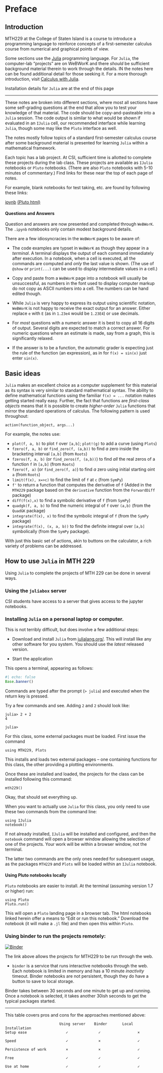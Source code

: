 # Preface {.unnumbered}


## Introduction


MTH229 at the College of Staten Island is a course to introduce a
programming language to reinforce concepts of a first-semester
calculus course from numerical and graphical points of view.

Some sections use the [Julia](http://julialang.org) programming
language. For `Julia`, the computer-lab "projects" are on WeBWorK and
there *should* be sufficient background material therein to work
through the details. IN the notes here can be found additional detail
for those seeking it. For a more thorough introduction, visit
[Calculus with Julia](http://calculuswithjulia.github.io).

Installation details for `Julia` are at the end of this page

----

These  notes are broken into different sections, where most all sections
have some self-grading questions at the end that allow you to test
your knowledge of that material. The code should be copy-and-pasteable
into a `Julia` session. The code output is similar to what would be
shown if evaluated in an `IJulia` cell, our recommended interface while
learning `Julia`, though some may like the `Pluto` interface as well.

The notes mostly follow topics of a standard first-semester
calculus course after some background material is presented for
learning `Julia` within a mathematical framework.

Each topic has a lab project. At CSI, sufficient time is allotted to
complete these projects during the lab class. These projects are
available as `IJulia` notebooks or `Pluto` notebooks. (There are also
`Pluto` notebooks with 5-10 minutes of commentary.) Find links for
these near the top of each page of notes.


For example, blank notebooks for test taking, etc. are found by following these links:

[ipynb](https://raw.githubusercontent.com/mth229/229-projects/master/00-blank-notebook.ipynb)
[(Pluto html)](./229-projects/00-blank-notebook.html)

#### Questions and Answers

Question and answers are now presented and completed through  `WeBWorK`.
The  `.ipynb` notebooks  only contain modest background details.

There  are a few idiosyncracies in the `WeBWorK` pages to be aware of:

*  The code examples  are typset in `WeBWorK` as though they  appear in  a *terminal*. A terminal displays  the output of  each  command immediately after execution. In a notebook,  when  a cell  is executed, all the  commands are computed and *only*  the  last  value is shown. (The use of `@show` or `print(...)` can be used to display intermediate values in a  cell.)

* Copy and paste from a `WeBWorK` page into a notebook will usually be unsuccessful, as  numbers  in the  font  used to display computer markup do not copy as ASCII numbers  into a cell. The numbers can be hand edited though.

* While `Julia` is very happy to express its output using scientific notation, `WeBWorK` is not happy to receive the exact output for an answer. Either replace `e` with `E` (as in `1.23e4` would be `1.23E4`) or use decimals.

* For *most* questions with a  numeric answer  it is best to  copy all  16 digits of output. Several  digits are expected to match a  correct answer. For numeric questions where an  estimate is made, say from a graph, this is  significantly relaxed.

* If the answer  is to  be a function, the  automatic grader is  expecting just  the  rule  of the function  (an expression), as in for `f(x) = sin(x)` just enter `sin(x)`.




## Basic ideas

`Julia` makes an excellent choice as a computer supplement for this
material as its syntax is very similar to standard mathematical
syntax. The ability to define mathematical functions using the
familiar `f(x) = ...` notation makes getting started really
easy. Further, the fact that functions are *first-class objects* means
that it is possible to create *higher-order* `Julia` functions that
mirror the standard operations of calculus. The following pattern is
used throughout:

```verbatim
action(function_object, args...)
```

For example, the notes use:

* `plot(f, a, b)` to plot `f` over `[a,b]`; `plot!(g)` to add a curve (using `Plots`)
* `fzero(f, a, b)` or `find_zero(f, (a,b))` to find *a* zero inside the bracketing interval `[a,b]` (from `Roots`)
* `fzeros(f, a, b)` (or `find_zeros(f, (a,b))`) to find *all* the real zeros of a function `f` in `[a,b]` (from `Roots`)
* `fzero(f, a)` (or `find_zero(f, a)`) to find *a* zero using initial starting oint `a` (from `Roots`)
* `limit(f(x), x=>c)` to find the limit of `f` at `c` (from `SymPy`)
* `f'`  to return a function that computes the derivative of `f` (Added in the `MTH229` package based on the `derivative` function from the `ForwardDiff` package)
* `diff(f(x),x)` to find a symbolic derivative of `f` (from `SymPy`)
* `quadgk(f, a, b)` to find the numeric integral of `f` over `(a,b)`
  (from the `QuadGK` package)
* `integrate(f(x), x)` to find the symbolic integral of `f` (from the `SymPy` package)
* `integrate(f(x), (x, a, b))` to find the definite integral over `[a,b]`
  symbolically (from the `SymPy` package).


With just this basic set of actions, akin to buttons on the calculator, a rich variety of problems can be addressed.


## How to use `Julia` in MTH 229


Using `Julia` to complete the projects of MTH 229 can be done in several ways.

### Using the `juliabox` server

CSI students have access to a server that gives access to the jupyter notebooks.

### Installing `Julia` on a personal laptop or computer.

This is not terribly difficult, but does involve a few additional steps:

* Download and install `Julia` from [julialang.org/](https://julialang.org/downloads/). This will install like any other software for you system. You should use the *latest* released version.

* Start the application

This opens a  terminal, appearing as follows:

```julia
#| echo: false
Base.banner()
```

Commands are typed after the prompt (`> julia`) and executed when the return key is pressed.


Try a few commands and see. Adding ``2`` and ``2`` should look like:

```
julia> 2 + 2
4

julia>
```


For this class, some external packages must be loaded. First issue the command

```
using MTH229, Plots
```

This installs and loads two external packages -- one containing functions for this class, the other providing a plotting environments.

Once these are installed and loaded, the projects for the class can be
installed following this command:

```
mth229()
```

Okay, that should set everything up.

When you want to actually use `Julia` for this class, you only need to use these two commands from the command line:

```
using IJulia
notebook()
```

If not already installed, `IJulia` will be installed and configured,
and then the `notebook` command will open a browser window allowing
the selection of one of the projects. Your work will be within a browser window, not the terminal.

The latter two commands are the only ones needed for subsequent usage, as the packages `MTH229` and `Plots` will be loaded within an `IJulia` notebook.


#### Using Pluto notebooks locally

`Pluto` notebooks are easier to install. At the terminal (assuming version 1.7 or higher) run:

```
using Pluto
Pluto.run()
```

This will open a `Pluto` landing page in a browser tab.
The html notebooks linked herein offer a means to "Edit or run this notebook." Download the notebook (it will make a `.jl` file) and then open this within `Pluto`.


### Using binder to run the projects  remotely:

[![Binder](https://mybinder.org/badge.svg)](https://mybinder.org/v2/gh/mth229/229-projects/HEAD){fig-alt="link to mybinder.org service"}

The link above allows the projects for MTH229 to be run through the web.

* `binder` is a service that runs interactive notebooks through the web. Each notebook is limited in memory and has a 10 minute *inactivity* timeout. Binder notebooks are not persistent, though they do have a button to save to local storage.

Binder takes between 30 seconds and one minute to get up and running. Once a notebook is selected, it takes another 30ish seconds to get the typical packages started.



----

This table covers pros and cons for the  approaches mentioned above:

```
                         Using server    Binder       Local Installation
Setup ease                  ✓              ✓                 ×

Speed                       ✓              ×                 ✓

Persistence of work         ×              ×                 ✓

Free                        ✓              ✓                 ✓

Use at home                 ✓              ✓                 ✓
```
